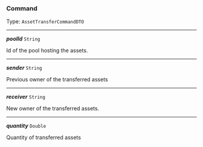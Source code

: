 


### Command

Type: `AssetTransferCommandDTO`

---

***poolId*** `String`

Id of the pool hosting the assets.



---

***sender*** `String`

Previous owner of the transferred assets



---

***receiver*** `String`

New owner of the transferred assets.



---

***quantity*** `Double`

Quantity of transferred assets


